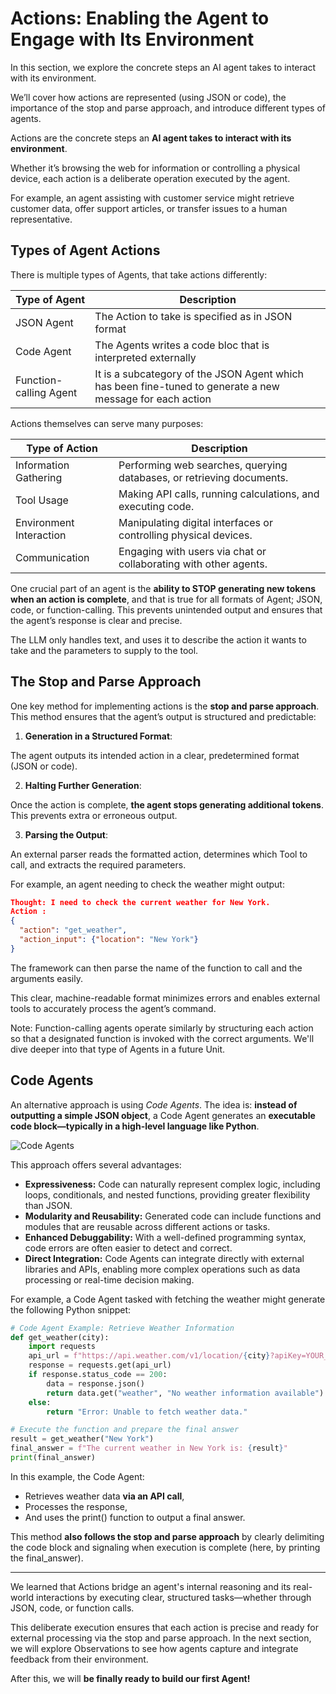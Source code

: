 # Actions:  Enabling the Agent to Engage with Its Environment

<Tip>
 In this section, we explore the concrete steps an AI agent takes to interact with its environment. 

 We’ll cover how actions are represented (using JSON or code), the importance of the stop and parse approach, and introduce different types of agents.
</Tip>

Actions are the concrete steps an **AI agent takes to interact with its environment**. 

Whether it’s browsing the web for information or controlling a physical device, each action is a deliberate operation executed by the agent. 

For example, an agent assisting with customer service might retrieve customer data, offer support articles, or transfer issues to a human representative.

## Types of Agent Actions

There is multiple types of Agents, that take actions differently:

| Type of Agent          | Description                                                                                      |
|------------------------|--------------------------------------------------------------------------------------------------|
| JSON Agent             | The Action to take is specified as in JSON format                                                |
| Code Agent             | The Agents writes a code bloc that is interpreted externally                                      |
| Function-calling Agent | It is a subcategory of the JSON Agent which has been fine-tuned to generate a new message for each action |

Actions themselves can serve many purposes:

| Type of Action           | Description                                                                              |
|--------------------------|------------------------------------------------------------------------------------------|
| Information Gathering    | Performing web searches, querying databases, or retrieving documents.                    |
| Tool Usage               | Making API calls, running calculations, and executing code.                              |
| Environment Interaction  | Manipulating digital interfaces or controlling physical devices.                         |
| Communication            | Engaging with users via chat or collaborating with other agents.                           |

One crucial part of an agent is the **ability to STOP generating new tokens when an action is complete**, and that is true for all formats of Agent; JSON, code, or function-calling. This prevents unintended output and ensures that the agent’s response is clear and precise.

The LLM only handles text, and uses it to describe the action it wants to take and the parameters to supply to the tool.

## The Stop and Parse Approach

One key method for implementing actions is the **stop and parse approach**. This method ensures that the agent’s output is structured and predictable:

1. **Generation in a Structured Format**:

The agent outputs its intended action in a clear, predetermined format (JSON or code).

2. **Halting Further Generation**:

Once the action is complete, **the agent stops generating additional tokens**. This prevents extra or erroneous output.

3. **Parsing the Output**:

An external parser reads the formatted action, determines which Tool to call, and extracts the required parameters.

For example, an agent needing to check the weather might output:


```json
Thought: I need to check the current weather for New York.
Action :
{
  "action": "get_weather",
  "action_input": {"location": "New York"}
}
```
The framework can then parse the name of the function to call and the arguments easily.

This clear, machine-readable format minimizes errors and enables external tools to accurately process the agent’s command.

Note: Function-calling agents operate similarly by structuring each action so that a designated function is invoked with the correct arguments.
We'll dive deeper into that type of Agents in a future Unit.

## Code Agents

An alternative approach is using *Code Agents*.
The idea is: **instead of outputting a simple JSON object**, a Code Agent generates an **executable code block—typically in a high-level language like Python**. 

<img src="https://huggingface.co/datasets/agents-course/course-images/resolve/main/en/unit1/code-vs-json-actions.png" alt="Code Agents" />

This approach offers several advantages:

- **Expressiveness:** Code can naturally represent complex logic, including loops, conditionals, and nested functions, providing greater flexibility than JSON.
- **Modularity and Reusability:** Generated code can include functions and modules that are reusable across different actions or tasks.
- **Enhanced Debuggability:** With a well-defined programming syntax, code errors are often easier to detect and correct.
- **Direct Integration:** Code Agents can integrate directly with external libraries and APIs, enabling more complex operations such as data processing or real-time decision making.

For example, a Code Agent tasked with fetching the weather might generate the following Python snippet:

```python
# Code Agent Example: Retrieve Weather Information
def get_weather(city):
    import requests
    api_url = f"https://api.weather.com/v1/location/{city}?apiKey=YOUR_API_KEY"
    response = requests.get(api_url)
    if response.status_code == 200:
        data = response.json()
        return data.get("weather", "No weather information available")
    else:
        return "Error: Unable to fetch weather data."

# Execute the function and prepare the final answer
result = get_weather("New York")
final_answer = f"The current weather in New York is: {result}"
print(final_answer)
```

In this example, the Code Agent:

- Retrieves weather data **via an API call**,
- Processes the response,
- And uses the print() function to output a final answer.

This method **also follows the stop and parse approach** by clearly delimiting the code block and signaling when execution is complete (here, by printing the final_answer).

---

We learned that Actions bridge an agent's internal reasoning and its real-world interactions by executing clear, structured tasks—whether through JSON, code, or function calls.

This deliberate execution ensures that each action is precise and ready for external processing via the stop and parse approach. In the next section, we will explore Observations to see how agents capture and integrate feedback from their environment.

After this, we will **be finally ready to build our first Agent!**







